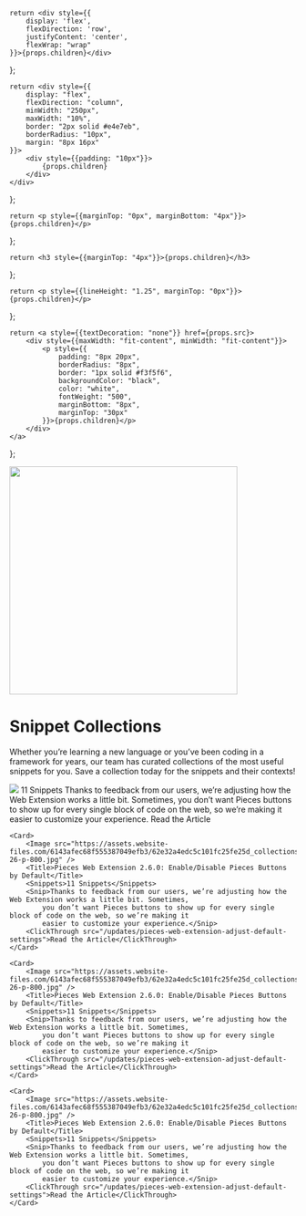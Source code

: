     return <div style={{
        display: 'flex',
        flexDirection: 'row',
        justifyContent: 'center',
        flexWrap: "wrap"
    }}>{props.children}</div>
};

    return <div style={{
        display: "flex",
        flexDirection: "column",
        minWidth: "250px",
        maxWidth: "10%",
        border: "2px solid #e4e7eb",
        borderRadius: "10px",
        margin: "8px 16px"
    }}>
        <div style={{padding: "10px"}}>
            {props.children}
        </div>
    </div>
};

    return <p style={{marginTop: "0px", marginBottom: "4px"}}>{props.children}</p>
};

    return <h3 style={{marginTop: "4px"}}>{props.children}</h3>
};

    return <p style={{lineHeight: "1.25", marginTop: "0px"}}>{props.children}</p>
};

    return <a style={{textDecoration: "none"}} href={props.src}>
        <div style={{maxWidth: "fit-content", minWidth: "fit-content"}}>
            <p style={{
                padding: "8px 20px",
                borderRadius: "8px",
                border: "1px solid #f3f5f6",
                backgroundColor: "black",
                color: "white",
                fontWeight: "500",
                marginBottom: "8px",
                marginTop: "30px"
            }}>{props.children}</p>
        </div>
    </a>
};

<Image width="400" src="/assets/headers/light/partner_collections_header_framework.png" />

# Snippet Collections

Whether you’re learning a new language or you’ve been coding in a framework for years, our team has curated collections of the most useful snippets for you. Save a collection today for the snippets and their contexts!

<GridFlexRowCenter>
    <Card>
        <Image src="https://assets.website-files.com/6143afec68f555387049efb3/62e32a4edc5c101fc25fe25d_collections_web_images-26-p-800.jpg" />
        <Title>Pieces Web Extension 2.6.0: Enable/Disable Pieces Buttons by Default</Title>
        <Snippets>11 Snippets</Snippets>
        <Snip>Thanks to feedback from our users, we’re adjusting how the Web Extension works a little bit. Sometimes,
            you don’t want Pieces buttons to show up for every single block of code on the web, so we’re making it
            easier to customize your experience.</Snip>
        <ClickThrough src="/updates/pieces-web-extension-adjust-default-settings">Read the Article</ClickThrough>
    </Card>

    <Card>
        <Image src="https://assets.website-files.com/6143afec68f555387049efb3/62e32a4edc5c101fc25fe25d_collections_web_images-26-p-800.jpg" />
        <Title>Pieces Web Extension 2.6.0: Enable/Disable Pieces Buttons by Default</Title>
        <Snippets>11 Snippets</Snippets>
        <Snip>Thanks to feedback from our users, we’re adjusting how the Web Extension works a little bit. Sometimes,
            you don’t want Pieces buttons to show up for every single block of code on the web, so we’re making it
            easier to customize your experience.</Snip>
        <ClickThrough src="/updates/pieces-web-extension-adjust-default-settings">Read the Article</ClickThrough>
    </Card>

    <Card>
        <Image src="https://assets.website-files.com/6143afec68f555387049efb3/62e32a4edc5c101fc25fe25d_collections_web_images-26-p-800.jpg" />
        <Title>Pieces Web Extension 2.6.0: Enable/Disable Pieces Buttons by Default</Title>
        <Snippets>11 Snippets</Snippets>
        <Snip>Thanks to feedback from our users, we’re adjusting how the Web Extension works a little bit. Sometimes,
            you don’t want Pieces buttons to show up for every single block of code on the web, so we’re making it
            easier to customize your experience.</Snip>
        <ClickThrough src="/updates/pieces-web-extension-adjust-default-settings">Read the Article</ClickThrough>
    </Card>

    <Card>
        <Image src="https://assets.website-files.com/6143afec68f555387049efb3/62e32a4edc5c101fc25fe25d_collections_web_images-26-p-800.jpg" />
        <Title>Pieces Web Extension 2.6.0: Enable/Disable Pieces Buttons by Default</Title>
        <Snippets>11 Snippets</Snippets>
        <Snip>Thanks to feedback from our users, we’re adjusting how the Web Extension works a little bit. Sometimes,
            you don’t want Pieces buttons to show up for every single block of code on the web, so we’re making it
            easier to customize your experience.</Snip>
        <ClickThrough src="/updates/pieces-web-extension-adjust-default-settings">Read the Article</ClickThrough>
    </Card>
</GridFlexRowCenter>